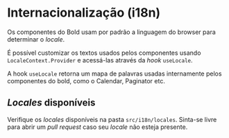 
# Internacionalização (i18n)

Os componentes do Bold usam por padrão a linguagem do browser para determinar o _locale_.

É possível customizar os textos usados pelos componentes usando `LocaleContext.Provider` e acessá-las através da _hook_ `useLocale`.

A hook `useLocale` retorna um mapa de palavras usadas internamente pelos componentes do bold, como o Calendar, Paginator etc.

<Demo src='pages/usage/i18n/LocaleProvider' />

## _Locales_ disponíveis

Verifique os _locales_ disponíveis na pasta `src/i18n/locales`. Sinta-se livre para abrir um _pull request_ caso seu _locale_ não esteja presente.
